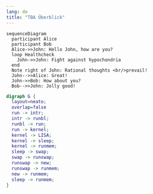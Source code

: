 ```yaml
---
lang: de
title: "TBA Überblick"
---
```



```mermaid
sequenceDiagram
  participant Alice
  participant Bob
  Alice->>John: Hello John, how are you?
  loop Healthcheck
    John->>John: Fight against hypochondria
  end
  Note right of John: Rational thoughts <br/>prevail!
  John-->>Alice: Great!
  John->>Bob: How about you?
  Bob-->>John: Jolly good!
```


```dot
digraph G {
  layout=neato;
  overlap=false
  run -> intr;
  intr -> runbl;
  runbl -> run;
  run -> kernel;
  kernel -> LISA;
  kernel -> sleep;
  kernel -> runmem;
  sleep -> swap;
  swap -> runswap;
  runswap -> new;
  runswap -> runmem;
  new -> runmem;
  sleep -> runmem;
}
```